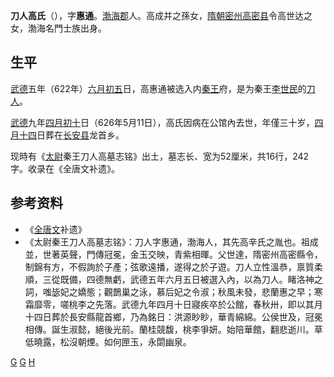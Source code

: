 '''刀人高氏'''（{{bd|597年||626年|5月11日|catIdx=G高}}），字'''惠通'''。[[渤海郡|渤海郡]]人。高成并之孫女，[[隋朝|隋朝]][[密州_(山东)|密州]][[高密县|高密县]]令高世达之女，渤海名門士族出身。

==生平==

[[武德|武德]]五年（622年）[[六月初五|六月初五]]日，高惠通被选入内[[秦王|秦王]]府，是为秦王[[唐太宗|李世民]]的[[刀人|刀人]]。

[[武德|武德]]九年[[四月初十|四月初十]]日（626年5月11日），高氏因病在公馆內去世，年僅三十岁，[[四月十四|四月十四]]日葬在[[长安县|长安县]]龙首乡。

现時有《[[太尉|太尉]]秦王刀人高墓志铭》出土，墓志长、宽为52厘米，共16行，242字。收录在《全唐文补遗》。

==参考资料==
*《[[全唐文|全唐文]]补遗》
*《太尉秦王刀人高墓志铭》：刀人字惠通，渤海人，其先高辛氏之胤也。祖成並，世著英聲，門傳冠冕，金玉交映，青紫相暉。父世達，隋密州高密縣令，制錦有方，不假詢於子產；弦歌遠播，遂得之於子遊。刀人立性溫恭，禀質柔順，三從既備，四德無虧，武德五年六月五日被選入內，以為刀人。睹洛神之詞，嗤毖妃之嬌態；觀鵲巢之泳，慕后妃之令淑；秋風未發，悲蘭惠之早；寒霜靡零，嗟桃李之先落。武德九年四月十日寢疾卒於公館，春秋卅，即以其月十四日葬於長安縣龍首鄉，乃為銘日：洪源眇眇，華青綿綿。公侯世及，冠冕相傳。誕生淑懿，絕後光前。蘭桂競馥，桃李爭妍。始陪華館，翻悲逝川。草低曉露，松沒朝煙。如何匣玉，永閟幽泉。
{{唐太宗皇室}}
[[Category:唐太宗妾室|G]]
[[Category:唐朝庶妃|G]]
[[Category:高姓|H]]
